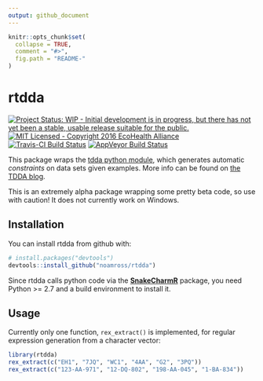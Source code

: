 ```yaml
---
output: github_document
---
```


<!-- README.md is generated from README.Rmd. Please edit that file -->

```r
knitr::opts_chunk$set(
  collapse = TRUE,
  comment = "#>",
  fig.path = "README-"
)
```

# rtdda

[![Project Status: WIP - Initial development is in progress, but there has not yet been a stable, usable release suitable for the public.](http://www.repostatus.org/badges/latest/wip.svg)](http://www.repostatus.org/#wip)
[![MIT Licensed - Copyright 2016 EcoHealth Alliance](https://img.shields.io/badge/license-MIT-blue.svg)](https://badges.mit-license.org/)
[![Travis-CI Build Status](https://travis-ci.org/noamross/rtdda.svg?branch=master)](https://travis-ci.org/noamross/rtdda)
[![AppVeyor Build Status](https://ci.appveyor.com/api/projects/status/github/noamross/rtdda?branch=master&svg=true)](https://ci.appveyor.com/project/noamross/rtdda)

This package wraps the [tdda python module](https://github.com/tdda/tdda),
which generates automatic *constraints* on data sets given examples. More
info can be found on [the TDDA blog](http://www.tdda.info/introducing-rexpy-automatic-discovery-of-regular-expressions).

This is an extremely alpha package wrapping some pretty beta code, so use
with caution!  It does not currently work on Windows.

## Installation

You can install rtdda from github with:

```r
# install.packages("devtools")
devtools::install_github("noamross/rtdda")
```

Since rtdda calls python code via the [**SnakeCharmR**](https://github.com/asieira/SnakeCharmR)
package, you need Python >= 2.7 and a build environment to install it.

## Usage

Currently only one function, `rex_extract()` is implemented, for regular expression generation from a character vector:

```r
library(rtdda)
rex_extract(c("EH1", "7JQ", "WC1", "4AA", "G2", "3PQ"))
rex_extract(c("123-AA-971", "12-DQ-802", "198-AA-045", "1-BA-834"))
```
